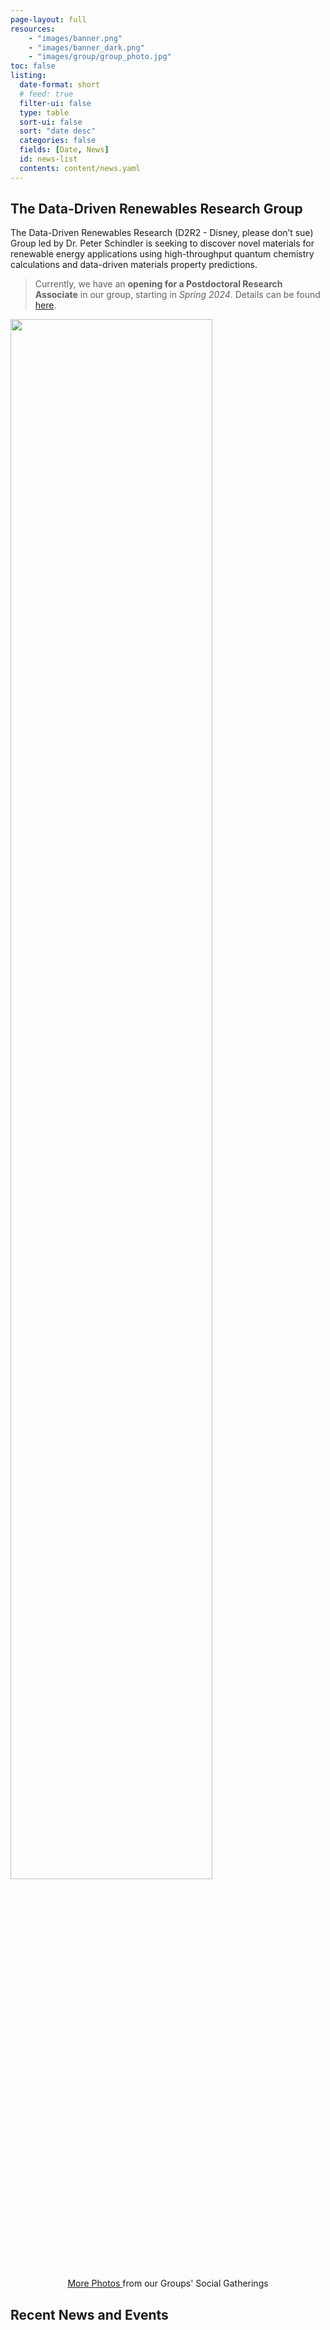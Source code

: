 ```yaml
---
page-layout: full
resources:
    - "images/banner.png"
    - "images/banner_dark.png"
    - "images/group/group_photo.jpg"
toc: false
listing:
  date-format: short
  # feed: true
  filter-ui: false
  type: table
  sort-ui: false
  sort: "date desc"
  categories: false
  fields: [Date, News]
  id: news-list
  contents: content/news.yaml
---
```


::: {.img-toggle}

:::

## The Data-Driven Renewables Research Group

The Data-Driven Renewables Research (D2R2 - Disney, please don't sue) Group led by Dr. Peter Schindler is seeking to
discover novel materials for renewable energy applications using high-throughput quantum chemistry calculations
and data-driven materials property predictions.

> Currently, we have an **opening for a Postdoctoral Research Associate** in our group, starting in *Spring 2024*.
> Details can be found [here](/content/join.html).

![](../images/group/group_photo.jpg){width=80% fig-align="center"}

```{=html}
<center>
<a class="btn btn-outline-primary btn-sm", href="/content/fun.html" rel="noopener noreferrer">
  More Photos
</a> from our Groups' Social Gatherings
</center>
```

## Recent News and Events

::: {#news-list}
:::
